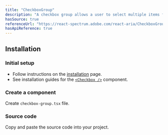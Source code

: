 ```yaml
---
title: "CheckboxGroup"
description: "A checkbox group allows a user to select multiple items from a list of options."
hasSource: true
referenceUrl: "https://react-spectrum.adobe.com/react-aria/CheckboxGroup.html"
hasApiReference: true
---
```


## Installation

<Steps>

### Initial setup

- Follow instructions on the [installation](/docs/overview/installation) page.
- See installation guides for the [`<Checkbox />`](/docs/components/button) component.

### Create a component

Create `checkbox-group.tsx` file.

### Source code

Copy and paste the source code into your project.

</Steps>
